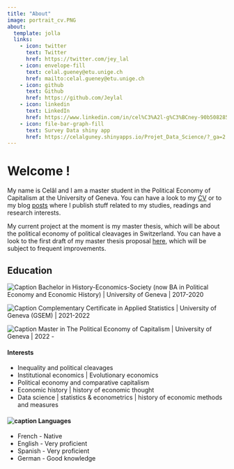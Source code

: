 ```yaml
---
title: "About"
image: portrait_cv.PNG
about:
  template: jolla
  links:
    - icon: twitter
      text: Twitter
      href: https://twitter.com/jey_lal
    - icon: envelope-fill
      text: celal.gueney@etu.unige.ch
      href: mailto:celal.gueney@etu.unige.ch
    - icon: github
      text: Github
      href: https://github.com/Jeylal
    - icon: linkedin
      text: LinkedIn
      href: https://www.linkedin.com/in/cel%C3%A2l-g%C3%BCney-90b508285/?originalSubdomain=ch
    - icon: file-bar-graph-fill
      text: Survey Data shiny app
      href: https://celalguney.shinyapps.io/Projet_Data_Science/?_ga=2.255792968.1974330428.1680436983-1453518093.1673880491 
---
```


# Welcome !

My name is Celâl and I am a master student in the Political Economy of Capitalism at the University of Geneva. You can have a look to my [CV](https://jeylal.github.io/celalguney/CV.html) or to my blog [posts](https://jeylal.github.io/celalguney/) where I publish stuff related to my studies, readings and research interests.

My current project at the moment is my master thesis, which will be about the political economy of political cleavages in Switzerland. You can have a look to the first draft of my master thesis proposal [here](Social-Blocs,-Political-Cleavages-and-Institutional-Change-in-Switzerland-1.pdf), which will be subject to frequent improvements.

## Education

![Caption](mortarboard-fill.svg)   Bachelor in History-Economics-Society (now BA in Political Economy and Economic History) \| University of Geneva \| 2017-2020

![Caption](mortarboard-fill.svg)   Complementary Certificate in Applied Statistics \| University of Geneva (GSEM) \| 2021-2022

![Caption](mortarboard-fill.svg)  Master in The Political Economy of Capitalism \| University of Geneva \| 2022 -

#### Interests

- Inequality and political cleavages
- Institutional economics | Evolutionary economics
- Political economy and comparative capitalism
- Economic history | history of economic thought 
- Data science | statistics & econometrics | history of economic methods and measures

#### ![caption](translate.svg) Languages

- French - Native
- English - Very proficient
- Spanish - Very proficient
- German - Good knowledge


